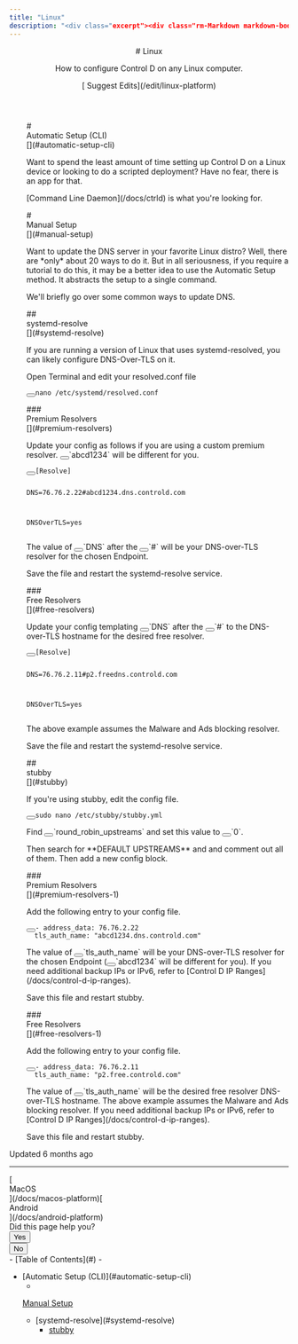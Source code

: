 ```yaml
---
title: "Linux"
description: "<div class="excerpt"><div class="rm-Markdown markdown-body" data-testid="RDMD"><p>How to configure Control D on any Linux computer.</p></div></div></div><div class="col-xs-3">[<i aria-hidden="true" class="icon icon-edit"></i> Suggest Edits](/edit/linux-platform)</div></div></header><div class="grid-container-fluid" id="content-container"><section class="content-body grid-75"><div dehydrated="# <div class=&quot;heading-anchor anchor waypoint&quot; id=&quot;automatic-setup-cli&quot;></div><div class=&quot;heading-text&quot;><div id=&quot;section-automatic-setup-cli&quot; class=&quot;heading-anchor_backwardsCompatibility&quot;></div>Automatic Setup (CLI)</div><Link aria-label=&quot;Skip link to Automatic Setup (CLI)&quot; class=&quot;heading-anchor-icon fa fa-anchor&quot; href=&quot;#automatic-setup-cli&quot;></Link>"
---
```


<header id="content-head"><div class="row clearfix"><div class="col-xs-9"># Linux

<div class="excerpt"><div class="rm-Markdown markdown-body" data-testid="RDMD"><p>How to configure Control D on any Linux computer.</p></div></div></div><div class="col-xs-3">[<i aria-hidden="true" class="icon icon-edit"></i> Suggest Edits](/edit/linux-platform)</div></div></header><div class="grid-container-fluid" id="content-container"><section class="content-body grid-75"><div dehydrated="# <div class=&quot;heading-anchor anchor waypoint&quot; id=&quot;automatic-setup-cli&quot;></div><div class=&quot;heading-text&quot;><div id=&quot;section-automatic-setup-cli&quot; class=&quot;heading-anchor_backwardsCompatibility&quot;></div>Automatic Setup (CLI)</div><Link aria-label=&quot;Skip link to Automatic Setup (CLI)&quot; class=&quot;heading-anchor-icon fa fa-anchor&quot; href=&quot;#automatic-setup-cli&quot;></Link>

<p>Want to spend the least amount of time setting up Control D on a Linux device or looking to do a scripted deployment? Have no fear, there is an app for that. </p>
<p><Link href=&quot;/docs/ctrld&quot; target=&quot;&quot; title=&quot;&quot; class=&quot;doc-link&quot; data-sidebar=&quot;ctrld&quot;>Command Line Daemon</Link> is what you&#x27;re looking for.</p>
# <div class=&quot;heading-anchor anchor waypoint&quot; id=&quot;manual-setup&quot;></div><div class=&quot;heading-text&quot;><div id=&quot;section-manual-setup&quot; class=&quot;heading-anchor_backwardsCompatibility&quot;></div>Manual Setup</div><Link aria-label=&quot;Skip link to Manual Setup&quot; class=&quot;heading-anchor-icon fa fa-anchor&quot; href=&quot;#manual-setup&quot;></Link>

<p>Want to update the DNS server in your favorite Linux distro? Well, there are *only* about 20 ways to do it. But in all seriousness, if you require a tutorial to do this, it may be a better idea to use the Automatic Setup method. It abstracts the setup to a single command. </p>
<p>We&#x27;ll briefly go over some common ways to update DNS. </p>
## <div class=&quot;heading-anchor anchor waypoint&quot; id=&quot;systemd-resolve&quot;></div><div class=&quot;heading-text&quot;><div id=&quot;section-systemd-resolve&quot; class=&quot;heading-anchor_backwardsCompatibility&quot;></div>systemd-resolve</div><Link aria-label=&quot;Skip link to systemd-resolve&quot; class=&quot;heading-anchor-icon fa fa-anchor&quot; href=&quot;#systemd-resolve&quot;></Link>

<p>If you are running a version of Linux that uses systemd-resolved, you can likely configure DNS-Over-TLS on it.</p>
<p>Open Terminal and edit your resolved.conf file</p>
<pre><button aria-label=&quot;Copy Code&quot; class=&quot;rdmd-code-copy fa&quot;></button><code class=&quot;rdmd-code lang- theme-light&quot; data-lang=&quot;&quot; name=&quot;&quot; tabindex=&quot;0&quot;>nano /etc/systemd/resolved.conf
</code></pre>
### <div class=&quot;heading-anchor anchor waypoint&quot; id=&quot;premium-resolvers&quot;></div><div class=&quot;heading-text&quot;><div id=&quot;section-premium-resolvers&quot; class=&quot;heading-anchor_backwardsCompatibility&quot;></div>Premium Resolvers</div><Link aria-label=&quot;Skip link to Premium Resolvers&quot; class=&quot;heading-anchor-icon fa fa-anchor&quot; href=&quot;#premium-resolvers&quot;></Link>

<p>Update your config as follows if you are using a custom premium resolver. <button aria-label=&quot;Copy Code&quot; class=&quot;rdmd-code-copy fa&quot;></button>`abcd1234` will be different for you. </p>
<pre><button aria-label=&quot;Copy Code&quot; class=&quot;rdmd-code-copy fa&quot;></button><code class=&quot;rdmd-code lang- theme-light&quot; data-lang=&quot;&quot; name=&quot;&quot; tabindex=&quot;0&quot;>[Resolve]

DNS=76.76.2.22#abcd1234.dns.controld.com

DNSOverTLS=yes
</code></pre>
<p>The value of <button aria-label=&quot;Copy Code&quot; class=&quot;rdmd-code-copy fa&quot;></button>`DNS` after the <button aria-label=&quot;Copy Code&quot; class=&quot;rdmd-code-copy fa&quot;></button>`#` will be your DNS-over-TLS resolver for the chosen Endpoint. </p>
<p>Save the file and restart the systemd-resolve service. </p>
### <div class=&quot;heading-anchor anchor waypoint&quot; id=&quot;free-resolvers&quot;></div><div class=&quot;heading-text&quot;><div id=&quot;section-free-resolvers&quot; class=&quot;heading-anchor_backwardsCompatibility&quot;></div>Free Resolvers</div><Link aria-label=&quot;Skip link to Free Resolvers&quot; class=&quot;heading-anchor-icon fa fa-anchor&quot; href=&quot;#free-resolvers&quot;></Link>

<p>Update your config templating <button aria-label=&quot;Copy Code&quot; class=&quot;rdmd-code-copy fa&quot;></button>`DNS` after the <button aria-label=&quot;Copy Code&quot; class=&quot;rdmd-code-copy fa&quot;></button>`#` to the DNS-over-TLS hostname for the desired free resolver. </p>
<pre><button aria-label=&quot;Copy Code&quot; class=&quot;rdmd-code-copy fa&quot;></button><code class=&quot;rdmd-code lang- theme-light&quot; data-lang=&quot;&quot; name=&quot;&quot; tabindex=&quot;0&quot;>[Resolve]

DNS=76.76.2.11#p2.freedns.controld.com

DNSOverTLS=yes
</code></pre>
<p>The above example assumes the Malware and Ads blocking resolver.</p>
<p>Save the file and restart the systemd-resolve service.</p>
## <div class=&quot;heading-anchor anchor waypoint&quot; id=&quot;stubby&quot;></div><div class=&quot;heading-text&quot;><div id=&quot;section-stubby&quot; class=&quot;heading-anchor_backwardsCompatibility&quot;></div>stubby</div><Link aria-label=&quot;Skip link to stubby&quot; class=&quot;heading-anchor-icon fa fa-anchor&quot; href=&quot;#stubby&quot;></Link>

<p>If you&#x27;re using stubby, edit the config file.</p>
<pre><button aria-label=&quot;Copy Code&quot; class=&quot;rdmd-code-copy fa&quot;></button><code class=&quot;rdmd-code lang- theme-light&quot; data-lang=&quot;&quot; name=&quot;&quot; tabindex=&quot;0&quot;>sudo nano /etc/stubby/stubby.yml
</code></pre>
<p>Find <button aria-label=&quot;Copy Code&quot; class=&quot;rdmd-code-copy fa&quot;></button>`round_robin_upstreams` and set this value to <button aria-label=&quot;Copy Code&quot; class=&quot;rdmd-code-copy fa&quot;></button>`0`. </p>
<p>Then search for **DEFAULT UPSTREAMS** and and comment out all of them. Then add a new config block. </p>
### <div class=&quot;heading-anchor anchor waypoint&quot; id=&quot;premium-resolvers-1&quot;></div><div class=&quot;heading-text&quot;><div id=&quot;section-premium-resolvers&quot; class=&quot;heading-anchor_backwardsCompatibility&quot;></div>Premium Resolvers</div><Link aria-label=&quot;Skip link to Premium Resolvers&quot; class=&quot;heading-anchor-icon fa fa-anchor&quot; href=&quot;#premium-resolvers-1&quot;></Link>

<p>Add the following entry to your config file. </p>
<pre><button aria-label=&quot;Copy Code&quot; class=&quot;rdmd-code-copy fa&quot;></button><code class=&quot;rdmd-code lang- theme-light&quot; data-lang=&quot;&quot; name=&quot;&quot; tabindex=&quot;0&quot;>- address_data: 76.76.2.22
  tls_auth_name: &quot;abcd1234.dns.controld.com&quot;
</code></pre>
<p>The value of <button aria-label=&quot;Copy Code&quot; class=&quot;rdmd-code-copy fa&quot;></button>`tls_auth_name` will be your DNS-over-TLS resolver for the chosen Endpoint (<button aria-label=&quot;Copy Code&quot; class=&quot;rdmd-code-copy fa&quot;></button>`abcd1234` will be different for you). If you need additional backup IPs or IPv6, refer to <Link href=&quot;/docs/control-d-ip-ranges&quot; target=&quot;&quot; title=&quot;&quot; class=&quot;doc-link&quot; data-sidebar=&quot;control-d-ip-ranges&quot;>Control D IP Ranges</Link>. </p>
<p>Save this file and restart stubby.</p>
### <div class=&quot;heading-anchor anchor waypoint&quot; id=&quot;free-resolvers-1&quot;></div><div class=&quot;heading-text&quot;><div id=&quot;section-free-resolvers&quot; class=&quot;heading-anchor_backwardsCompatibility&quot;></div>Free Resolvers</div><Link aria-label=&quot;Skip link to Free Resolvers&quot; class=&quot;heading-anchor-icon fa fa-anchor&quot; href=&quot;#free-resolvers-1&quot;></Link>

<p>Add the following entry to your config file.</p>
<pre><button aria-label=&quot;Copy Code&quot; class=&quot;rdmd-code-copy fa&quot;></button><code class=&quot;rdmd-code lang- theme-light&quot; data-lang=&quot;&quot; name=&quot;&quot; tabindex=&quot;0&quot;>- address_data: 76.76.2.11
  tls_auth_name: &quot;p2.free.controld.com&quot;
</code></pre>
<p>The value of <button aria-label=&quot;Copy Code&quot; class=&quot;rdmd-code-copy fa&quot;></button>`tls_auth_name` will be the desired free resolver DNS-over-TLS hostname. The above example assumes the Malware and Ads blocking resolver. If you need additional backup IPs or IPv6, refer to <Link href=&quot;/docs/control-d-ip-ranges&quot; target=&quot;&quot; title=&quot;&quot; class=&quot;doc-link&quot; data-sidebar=&quot;control-d-ip-ranges&quot;>Control D IP Ranges</Link>.</p>
<p>Save this file and restart stubby.</p>" style="margin-left:31px" class="rm-Markdown markdown-body rm-Markdown markdown-body ng-non-bindable" data-testid="RDMD"># <div class="heading-anchor anchor waypoint" id="automatic-setup-cli"></div><div class="heading-text"><div id="section-automatic-setup-cli" class="heading-anchor_backwardsCompatibility"></div>Automatic Setup (CLI)</div>[](#automatic-setup-cli)

<p>Want to spend the least amount of time setting up Control D on a Linux device or looking to do a scripted deployment? Have no fear, there is an app for that. </p>
<p>[Command Line Daemon](/docs/ctrld) is what you're looking for.</p>
# <div class="heading-anchor anchor waypoint" id="manual-setup"></div><div class="heading-text"><div id="section-manual-setup" class="heading-anchor_backwardsCompatibility"></div>Manual Setup</div>[](#manual-setup)

<p>Want to update the DNS server in your favorite Linux distro? Well, there are *only* about 20 ways to do it. But in all seriousness, if you require a tutorial to do this, it may be a better idea to use the Automatic Setup method. It abstracts the setup to a single command. </p>
<p>We'll briefly go over some common ways to update DNS. </p>
## <div class="heading-anchor anchor waypoint" id="systemd-resolve"></div><div class="heading-text"><div id="section-systemd-resolve" class="heading-anchor_backwardsCompatibility"></div>systemd-resolve</div>[](#systemd-resolve)

<p>If you are running a version of Linux that uses systemd-resolved, you can likely configure DNS-Over-TLS on it.</p>
<p>Open Terminal and edit your resolved.conf file</p>
<pre><button aria-label="Copy Code" class="rdmd-code-copy fa"></button><code class="rdmd-code lang- theme-light" data-lang="" name="" tabindex="0"><span class="cm-s-neo" data-testid="SyntaxHighlighter">nano /etc/systemd/resolved.conf
</span></code></pre>
### <div class="heading-anchor anchor waypoint" id="premium-resolvers"></div><div class="heading-text"><div id="section-premium-resolvers" class="heading-anchor_backwardsCompatibility"></div>Premium Resolvers</div>[](#premium-resolvers)

<p>Update your config as follows if you are using a custom premium resolver. <button aria-label="Copy Code" class="rdmd-code-copy fa"></button>`<span class="cm-s-neo" data-testid="SyntaxHighlighter">abcd1234</span>` will be different for you. </p>
<pre><button aria-label="Copy Code" class="rdmd-code-copy fa"></button><code class="rdmd-code lang- theme-light" data-lang="" name="" tabindex="0"><span class="cm-s-neo" data-testid="SyntaxHighlighter">[Resolve]

DNS=76.76.2.22#abcd1234.dns.controld.com

DNSOverTLS=yes
</span></code></pre>
<p>The value of <button aria-label="Copy Code" class="rdmd-code-copy fa"></button>`<span class="cm-s-neo" data-testid="SyntaxHighlighter">DNS</span>` after the <button aria-label="Copy Code" class="rdmd-code-copy fa"></button>`<span class="cm-s-neo" data-testid="SyntaxHighlighter">#</span>` will be your DNS-over-TLS resolver for the chosen Endpoint. </p>
<p>Save the file and restart the systemd-resolve service. </p>
### <div class="heading-anchor anchor waypoint" id="free-resolvers"></div><div class="heading-text"><div id="section-free-resolvers" class="heading-anchor_backwardsCompatibility"></div>Free Resolvers</div>[](#free-resolvers)

<p>Update your config templating <button aria-label="Copy Code" class="rdmd-code-copy fa"></button>`<span class="cm-s-neo" data-testid="SyntaxHighlighter">DNS</span>` after the <button aria-label="Copy Code" class="rdmd-code-copy fa"></button>`<span class="cm-s-neo" data-testid="SyntaxHighlighter">#</span>` to the DNS-over-TLS hostname for the desired free resolver. </p>
<pre><button aria-label="Copy Code" class="rdmd-code-copy fa"></button><code class="rdmd-code lang- theme-light" data-lang="" name="" tabindex="0"><span class="cm-s-neo" data-testid="SyntaxHighlighter">[Resolve]

DNS=76.76.2.11#p2.freedns.controld.com

DNSOverTLS=yes
</span></code></pre>
<p>The above example assumes the Malware and Ads blocking resolver.</p>
<p>Save the file and restart the systemd-resolve service.</p>
## <div class="heading-anchor anchor waypoint" id="stubby"></div><div class="heading-text"><div id="section-stubby" class="heading-anchor_backwardsCompatibility"></div>stubby</div>[](#stubby)

<p>If you're using stubby, edit the config file.</p>
<pre><button aria-label="Copy Code" class="rdmd-code-copy fa"></button><code class="rdmd-code lang- theme-light" data-lang="" name="" tabindex="0"><span class="cm-s-neo" data-testid="SyntaxHighlighter">sudo nano /etc/stubby/stubby.yml
</span></code></pre>
<p>Find <button aria-label="Copy Code" class="rdmd-code-copy fa"></button>`<span class="cm-s-neo" data-testid="SyntaxHighlighter">round_robin_upstreams</span>` and set this value to <button aria-label="Copy Code" class="rdmd-code-copy fa"></button>`<span class="cm-s-neo" data-testid="SyntaxHighlighter">0</span>`. </p>
<p>Then search for **DEFAULT UPSTREAMS** and and comment out all of them. Then add a new config block. </p>
### <div class="heading-anchor anchor waypoint" id="premium-resolvers-1"></div><div class="heading-text"><div id="section-premium-resolvers" class="heading-anchor_backwardsCompatibility"></div>Premium Resolvers</div>[](#premium-resolvers-1)

<p>Add the following entry to your config file. </p>
<pre><button aria-label="Copy Code" class="rdmd-code-copy fa"></button><code class="rdmd-code lang- theme-light" data-lang="" name="" tabindex="0"><span class="cm-s-neo" data-testid="SyntaxHighlighter">- address_data: 76.76.2.22
  tls_auth_name: "abcd1234.dns.controld.com"
</span></code></pre>
<p>The value of <button aria-label="Copy Code" class="rdmd-code-copy fa"></button>`<span class="cm-s-neo" data-testid="SyntaxHighlighter">tls_auth_name</span>` will be your DNS-over-TLS resolver for the chosen Endpoint (<button aria-label="Copy Code" class="rdmd-code-copy fa"></button>`<span class="cm-s-neo" data-testid="SyntaxHighlighter">abcd1234</span>` will be different for you). If you need additional backup IPs or IPv6, refer to [Control D IP Ranges](/docs/control-d-ip-ranges). </p>
<p>Save this file and restart stubby.</p>
### <div class="heading-anchor anchor waypoint" id="free-resolvers-1"></div><div class="heading-text"><div id="section-free-resolvers" class="heading-anchor_backwardsCompatibility"></div>Free Resolvers</div>[](#free-resolvers-1)

<p>Add the following entry to your config file.</p>
<pre><button aria-label="Copy Code" class="rdmd-code-copy fa"></button><code class="rdmd-code lang- theme-light" data-lang="" name="" tabindex="0"><span class="cm-s-neo" data-testid="SyntaxHighlighter">- address_data: 76.76.2.11
  tls_auth_name: "p2.free.controld.com"
</span></code></pre>
<p>The value of <button aria-label="Copy Code" class="rdmd-code-copy fa"></button>`<span class="cm-s-neo" data-testid="SyntaxHighlighter">tls_auth_name</span>` will be the desired free resolver DNS-over-TLS hostname. The above example assumes the Malware and Ads blocking resolver. If you need additional backup IPs or IPv6, refer to [Control D IP Ranges](/docs/control-d-ip-ranges).</p>
<p>Save this file and restart stubby.</p></div><div class="UpdatedAt"><p class="DateLine "><i class="icon icon-watch"></i>Updated<!-- --> <!-- -->6 months ago<!-- --> </p></div><hr class="NextStepsDivider"><nav aria-label="Pagination Controls" class="PaginationControlsjDYuqu8pBMUy rm-Pagination">[<span class="PaginationControls-iconZbaZ3tgyhNmI icon-arrow-left2"></span><div class="PaginationControls-text3qEXHZU00znD PaginationControls-text_left3wBkn4C9R0W_">MacOS</div>](/docs/macos-platform)[<div class="PaginationControls-text3qEXHZU00znD PaginationControls-text_right3EIfWubgRVVP">Android</div><span class="PaginationControls-iconZbaZ3tgyhNmI icon-arrow-right2"></span>](/docs/android-platform)</nav><div class="rm-PageThumbs PageThumbs"><div class="PageThumbs-helpful">Did this page help you?<div class="PageThumbs-cta"><div class="Dropdown Dropdown_closed"><button aria-haspopup="dialog" class="Button Button_sm PageThumbs-button Dropdown-toggle Button_secondary Button_secondary_text" type="button" aria-expanded="false"><i class="icon icon-thumbs-up-2"></i><span>Yes</span></button></div><div class="Dropdown Dropdown_closed"><button aria-haspopup="dialog" class="Button Button_sm PageThumbs-button Dropdown-toggle Button_secondary Button_secondary_text" type="button" aria-expanded="false"><i class="icon icon-thumbs-down1"></i><span>No</span></button></div></div></div></div></section><section class="content-toc grid-25"><nav>- [<i class="icon icon-text-align-left"></i>Table of Contents](#)
- <ul>
<li>
[Automatic Setup (CLI)](#automatic-setup-cli)

- 
[Manual Setup](#manual-setup)
<ul>
<li>[systemd-resolve](#systemd-resolve)

- [stubby](#stubby)

</li>
</ul></li></ul></nav></section></div><div class="ModalWrapper" id="tutorialmodal-root"></div>